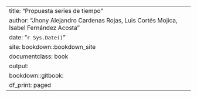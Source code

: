 
---
title: "Propuesta series de tiempo"
author: "Jhony Alejandro Cardenas Rojas, Luis Cortés Mojica, Isabel Fernández Acosta"
date: "`r Sys.Date()`"
site: bookdown::bookdown_site
documentclass: book
output:
  bookdown::gitbook:
    df_print: paged
---


